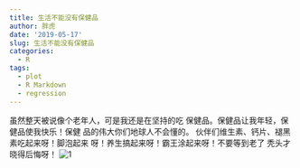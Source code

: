 ```yaml
---
title: 生活不能没有保健品
author: 胖虎
date: '2019-05-17'
slug: 生活不能没有保健品
categories:
  - R
tags:
  - plot
  - R Markdown
  - regression
---
```


虽然整天被说像个老年人，可是我还是在坚持的吃
保健品。保健品让我年轻，保健品使我快乐！保健
品的伟大你们地球人不会懂的。
伙伴们维生素、钙片、褪黑素吃起来呀！脚泡起来
呀！养生搞起来呀！霸王涂起来呀！不要等到老了
秃头才晓得后悔呀！ 
![1](./content/post/1.jpg)
